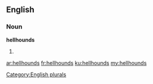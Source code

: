 ==English==

===Noun===
'''hellhounds'''

# {{plural of|hellhound}}

[[Category:English plurals]]

[[ar:hellhounds]]
[[fr:hellhounds]]
[[ku:hellhounds]]
[[my:hellhounds]]